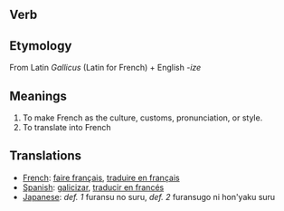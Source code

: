 == Verb ==

== Etymology ==
From Latin ''Gallicus'' (Latin for French) + English ''-ize''

== Meanings ==

# To make French as the culture, customs, pronunciation, or style.
# To translate into French

== Translations ==

*[[French]]: [[faire français]], [[traduire en français]]
*[[Spanish]]: [[galicizar]], [[traducir en francés]]
*[[Japanese]]: ''def. 1'' furansu no suru, ''def. 2'' furansugo ni hon'yaku suru
